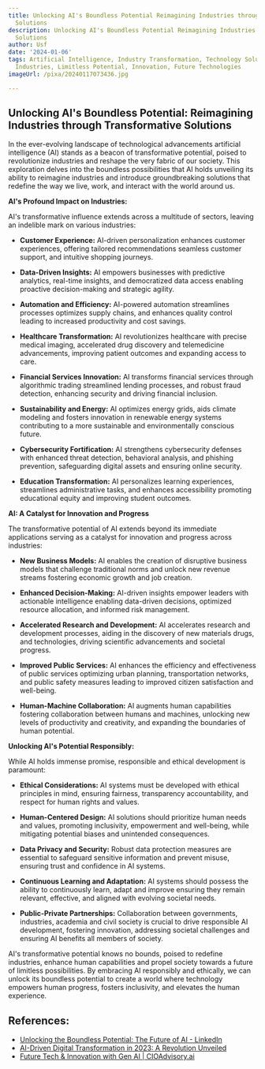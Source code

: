 ```yaml
---
title: Unlocking AI's Boundless Potential Reimagining Industries through Transformative
  Solutions
description: Unlocking AI's Boundless Potential Reimagining Industries through Transformative
  Solutions
author: Usf
date: '2024-01-06'
tags: Artificial Intelligence, Industry Transformation, Technology Solutions, Reimagined
  Industries, Limitless Potential, Innovation, Future Technologies
imageUrl: /pixa/20240117073436.jpg

---
```

## Unlocking AI's Boundless Potential: Reimagining Industries through Transformative Solutions

In the  ever-evolving  landscape of technological advancements artificial intelligence (AI) stands as a beacon  of transformative potential, poised to revolutionize industries and reshape the very fabric of  our society. This exploration  delves into the boundless  possibilities that AI holds unveiling its ability to  reimagine industries and introduce groundbreaking solutions that redefine  the way we live, work,  and interact  with the world around us.

**AI's Profound  Impact on Industries:**

AI's transformative influence extends across a multitude of sectors,  leaving an indelible mark on various industries:

* **Customer Experience:** AI-driven personalization enhances customer experiences, offering tailored recommendations seamless customer support, and intuitive shopping journeys.

* **Data-Driven Insights:** AI empowers businesses with  predictive analytics, real-time insights, and democratized data  access enabling proactive decision-making and strategic agility.

* **Automation and Efficiency:** AI-powered automation streamlines  processes optimizes supply chains, and  enhances quality  control leading to increased productivity and cost savings.

* **Healthcare Transformation:** AI revolutionizes  healthcare with precise medical imaging, accelerated drug discovery and telemedicine advancements, improving patient outcomes and expanding access to  care.

* **Financial Services Innovation:** AI transforms financial services through algorithmic  trading  streamlined lending processes, and robust fraud detection,  enhancing security and driving financial inclusion.

* **Sustainability and Energy:**  AI optimizes energy grids, aids climate modeling and fosters innovation in renewable energy systems contributing to a more sustainable and  environmentally conscious future.

* **Cybersecurity  Fortification:** AI strengthens cybersecurity  defenses with enhanced threat  detection, behavioral analysis, and phishing prevention,  safeguarding digital assets and ensuring online  security.

*  **Education Transformation:** AI personalizes learning experiences, streamlines administrative tasks, and  enhances accessibility  promoting educational  equity and improving  student outcomes.

**AI: A Catalyst for Innovation and  Progress**

The transformative potential of AI extends beyond its immediate applications serving as a catalyst for innovation  and progress across industries:

* **New Business Models:** AI enables the creation of disruptive business models that challenge traditional norms and unlock new revenue streams fostering economic growth and job  creation.

* **Enhanced Decision-Making:** AI-driven insights empower leaders with  actionable intelligence enabling data-driven decisions, optimized resource allocation, and informed risk management.

* **Accelerated Research and Development:** AI accelerates research and development  processes, aiding in the discovery of new materials  drugs,  and technologies, driving scientific advancements and societal  progress.

* **Improved Public Services:**  AI enhances the efficiency and effectiveness of public services optimizing urban planning, transportation networks, and public safety measures  leading to improved citizen satisfaction and well-being.

* **Human-Machine Collaboration:** AI augments human capabilities fostering collaboration between humans and machines, unlocking new  levels of productivity and creativity, and expanding the boundaries of  human potential.

**Unlocking  AI's Potential Responsibly:**

While AI holds immense promise, responsible and ethical development is  paramount:

* **Ethical Considerations:** AI systems must be developed  with  ethical principles in mind, ensuring fairness, transparency accountability, and respect for human rights and values.

* **Human-Centered Design:** AI solutions should prioritize human needs and values, promoting inclusivity, empowerment and well-being, while mitigating potential biases and unintended consequences.

* **Data Privacy and Security:** Robust data protection measures are essential to safeguard sensitive information and prevent misuse, ensuring trust and confidence in AI systems.

* **Continuous Learning and Adaptation:** AI systems should possess the ability to continuously  learn, adapt and  improve ensuring they  remain relevant, effective, and aligned with evolving societal needs.

* **Public-Private Partnerships:** Collaboration between governments, industries, academia and civil  society is  crucial to drive responsible AI development, fostering innovation, addressing  societal challenges and ensuring AI benefits all members of society.

AI's transformative potential knows no  bounds, poised to redefine industries, enhance human capabilities and propel society towards a future of limitless possibilities. By embracing AI responsibly and ethically, we can unlock  its boundless  potential to create a world where technology empowers human progress, fosters inclusivity, and elevates the human experience.

## References:
- [Unlocking the Boundless Potential: The Future of AI - LinkedIn](https://www.linkedin.com/pulse/unlocking-boundless-potential-future-ai-sarfaraz-mulla)
- [AI-Driven Digital Transformation in 2023: A Revolution Unveiled](https://www.linkedin.com/pulse/ai-driven-digital-transformation-2023-revolution-unveiled-myanatomy)
- [Future Tech & Innovation with Gen AI | CIOAdvisory.ai](https://www.cioadvisory.ai/genai)
